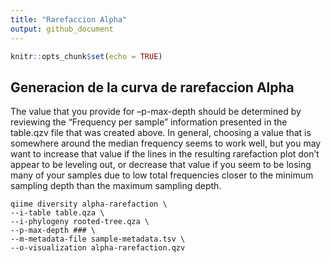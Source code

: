 ---
title: "Rarefaccion Alpha"
output: github_document
---

```{r setup, include=FALSE}
knitr::opts_chunk$set(echo = TRUE)
```

## Generacion de la curva de rarefaccion Alpha

The value that you provide for --p-max-depth should be determined by reviewing the “Frequency per sample” information presented in the table.qzv file that was created above. In general, choosing a value that is somewhere around the median frequency seems to work well, but you may want to increase that value if the lines in the resulting rarefaction plot don’t appear to be leveling out, or decrease that value if you seem to be losing many of your samples due to low total frequencies closer to the minimum sampling depth than the maximum sampling depth.

```{}
qiime diversity alpha-rarefaction \
--i-table table.qza \
--i-phylogeny rooted-tree.qza \
--p-max-depth ### \
--m-metadata-file sample-metadata.tsv \
--o-visualization alpha-rarefaction.qzv
```